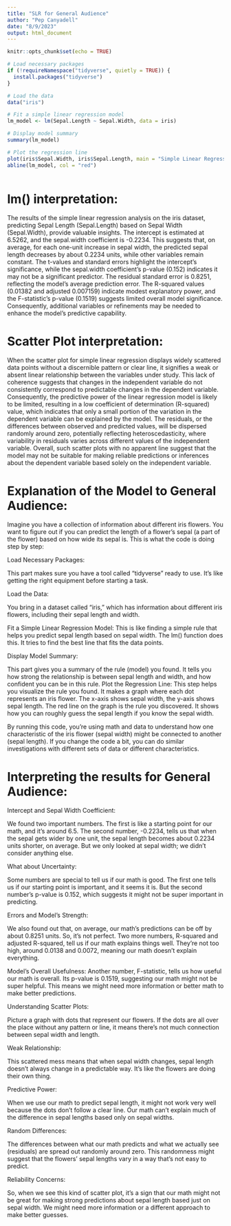 ```yaml
---
title: "SLR for General Audience"
author: "Pep Canyadell"
date: "8/9/2023"
output: html_document
---
```


```r
knitr::opts_chunk$set(echo = TRUE)
```

```r

# Load necessary packages
if (!requireNamespace("tidyverse", quietly = TRUE)) {
  install.packages("tidyverse")
}

# Load the data
data("iris")

# Fit a simple linear regression model
lm_model <- lm(Sepal.Length ~ Sepal.Width, data = iris)

# Display model summary
summary(lm_model)

# Plot the regression line
plot(iris$Sepal.Width, iris$Sepal.Length, main = "Simple Linear Regression", xlab = "Sepal Width", ylab = "Sepal Length")
abline(lm_model, col = "red")



```

# lm() interpretation: 


The results of the simple linear regression analysis on the iris dataset, predicting Sepal Length (Sepal.Length) based on Sepal Width (Sepal.Width), provide valuable insights. The intercept is estimated at 6.5262, and the sepal.width coefficient is -0.2234. This suggests that, on average, for each one-unit increase in sepal width, the predicted sepal length decreases by about 0.2234 units, while other variables remain constant. The t-values and standard errors highlight the intercept's significance, while the sepal.width coefficient's p-value (0.152) indicates it may not be a significant predictor. The residual standard error is 0.8251, reflecting the model's average prediction error. The R-squared values (0.01382 and adjusted 0.007159) indicate modest explanatory power, and the F-statistic's p-value (0.1519) suggests limited overall model significance. Consequently, additional variables or refinements may be needed to enhance the model's predictive capability.

# Scatter Plot interpretation:

When the scatter plot for simple linear regression displays widely scattered data points without a discernible pattern or clear line, it signifies a weak or absent linear relationship between the variables under study. This lack of coherence suggests that changes in the independent variable do not consistently correspond to predictable changes in the dependent variable. Consequently, the predictive power of the linear regression model is likely to be limited, resulting in a low coefficient of determination (R-squared) value, which indicates that only a small portion of the variation in the dependent variable can be explained by the model. The residuals, or the differences between observed and predicted values, will be dispersed randomly around zero, potentially reflecting heteroscedasticity, where variability in residuals varies across different values of the independent variable. Overall, such scatter plots with no apparent line suggest that the model may not be suitable for making reliable predictions or inferences about the dependent variable based solely on the independent variable.


# Explanation of the Model to General Audience:

Imagine you have a collection of information about different iris flowers. You want to figure out if you can predict the length of a flower's sepal (a part of the flower) based on how wide its sepal is. This is what the code is doing step by step:

Load Necessary Packages: 

This part makes sure you have a tool called "tidyverse" ready to use. It's like getting the right equipment before starting a task.

Load the Data: 

You bring in a dataset called "iris," which has information about different iris flowers, including their sepal length and width.

Fit a Simple Linear Regression Model:
This is like finding a simple rule that helps you predict sepal length based on sepal width. The lm() function does this. It tries to find the best line that fits the data points.

Display Model Summary: 

This part gives you a summary of the rule (model) you found. It tells you how strong the relationship is between sepal length and width, and how confident you can be in this rule.
Plot the Regression Line: This step helps you visualize the rule you found. It makes a graph where each dot represents an iris flower. The x-axis shows sepal width, the y-axis shows sepal length. The red line on the graph is the rule you discovered. It shows how you can roughly guess the sepal length if you know the sepal width.

By running this code, you're using math and data to understand how one characteristic of the iris flower (sepal width) might be connected to another (sepal length). If you change the code a bit, you can do similar investigations with different sets of data or different characteristics.

# Interpreting the results for General Audience:

Intercept and Sepal Width Coefficient: 

We found two important numbers. The first is like a starting point for our math, and it's around 6.5. The second number, -0.2234, tells us that when the sepal gets wider by one unit, the sepal length becomes about 0.2234 units shorter, on average. But we only looked at sepal width; we didn't consider anything else.


What about Uncertainty: 

Some numbers are special to tell us if our math is good. The first one tells us if our starting point is important, and it seems it is. But the second number's p-value is 0.152, which suggests it might not be super important in predicting.


Errors and Model's Strength: 

We also found out that, on average, our math's predictions can be off by about 0.8251 units. So, it's not perfect. Two more numbers, R-squared and adjusted R-squared, tell us if our math explains things well. They're not too high, around 0.0138 and 0.0072, meaning our math doesn't explain everything.


Model's Overall Usefulness: 
Another number, F-statistic, tells us how useful our math is overall. Its p-value is 0.1519, suggesting our math might not be super helpful. This means we might need more information or better math to make better predictions.


Understanding Scatter Plots:

Picture a graph with dots that represent our flowers. If the dots are all over the place without any pattern or line, it means there's not much connection between sepal width and length.

Weak Relationship: 

This scattered mess means that when sepal width changes, sepal length doesn't always change in a predictable way. It's like the flowers are doing their own thing.


Predictive Power: 

When we use our math to predict sepal length, it might not work very well because the dots don't follow a clear line. Our math can't explain much of the difference in sepal lengths based only on sepal widths.

Random Differences: 

The differences between what our math predicts and what we actually see (residuals) are spread out randomly around zero. This randomness might suggest that the flowers' sepal lengths vary in a way that's not easy to predict.


Reliability Concerns: 

So, when we see this kind of scatter plot, it's a sign that our math might not be great for making strong predictions about sepal length based just on sepal width. We might need more information or a different approach to make better guesses.


